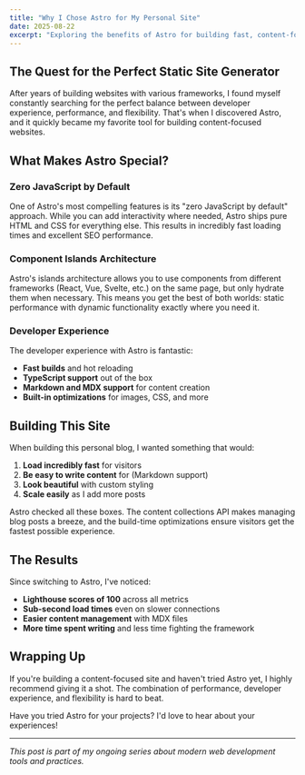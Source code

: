 ```yaml
---
title: "Why I Chose Astro for My Personal Site"
date: 2025-08-22
excerpt: "Exploring the benefits of Astro for building fast, content-focused websites and why it's become my go-to framework for static sites."
---
```


## The Quest for the Perfect Static Site Generator

After years of building websites with various frameworks, I found myself constantly searching for the perfect balance between developer experience, performance, and flexibility. That's when I discovered Astro, and it quickly became my favorite tool for building content-focused websites.

## What Makes Astro Special?

### Zero JavaScript by Default

One of Astro's most compelling features is its "zero JavaScript by default" approach. While you can add interactivity where needed, Astro ships pure HTML and CSS for everything else. This results in incredibly fast loading times and excellent SEO performance.

### Component Islands Architecture

Astro's islands architecture allows you to use components from different frameworks (React, Vue, Svelte, etc.) on the same page, but only hydrate them when necessary. This means you get the best of both worlds: static performance with dynamic functionality exactly where you need it.

### Developer Experience

The developer experience with Astro is fantastic:

- **Fast builds** and hot reloading
- **TypeScript support** out of the box
- **Markdown and MDX support** for content creation
- **Built-in optimizations** for images, CSS, and more

## Building This Site

When building this personal blog, I wanted something that would:

1. **Load incredibly fast** for visitors
2. **Be easy to write content** for (Markdown support)
3. **Look beautiful** with custom styling
4. **Scale easily** as I add more posts

Astro checked all these boxes. The content collections API makes managing blog posts a breeze, and the build-time optimizations ensure visitors get the fastest possible experience.

## The Results

Since switching to Astro, I've noticed:

- **Lighthouse scores of 100** across all metrics
- **Sub-second load times** even on slower connections  
- **Easier content management** with MDX files
- **More time spent writing** and less time fighting the framework

## Wrapping Up

If you're building a content-focused site and haven't tried Astro yet, I highly recommend giving it a shot. The combination of performance, developer experience, and flexibility is hard to beat.

Have you tried Astro for your projects? I'd love to hear about your experiences!

---

*This post is part of my ongoing series about modern web development tools and practices.*
